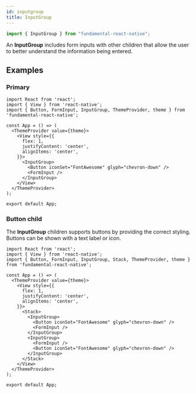 ```yaml
---
id: inputgroup
title: InputGroup
---
```


```jsx
import { InputGroup } from "fundamental-react-native";
```

An **InputGroup** includes form inputs with other children that allow the user to better understand the information being entered.

## Examples

### Primary

```SnackPlayer name=Button&dependencies=fundamental-react-native@0.0.3
import React from 'react';
import { View } from 'react-native';
import { Button, FormInput, InputGroup, ThemeProvider, theme } from 'fundamental-react-native';

const App = () => (
  <ThemeProvider value={theme}>
    <View style={{
      flex: 1,
      justifyContent: 'center',
      alignItems: 'center',
    }}>
      <InputGroup>
        <Button iconSet="FontAwesome" glyph="chevron-down" />
        <FormInput />
      </InputGroup>
    </View>
  </ThemeProvider>
);

export default App;
```

### Button child

The **InputGroup** children supports buttons by providing the correct styling. Buttons can be shown with a text label or icon.

```SnackPlayer name=Button&dependencies=fundamental-react-native@0.0.3
import React from 'react';
import { View } from 'react-native';
import { Button, FormInput, InputGroup, Stack, ThemeProvider, theme } from 'fundamental-react-native';

const App = () => (
  <ThemeProvider value={theme}>
    <View style={{
      flex: 1,
      justifyContent: 'center',
      alignItems: 'center',
    }}>
      <Stack>
        <InputGroup>
          <Button iconSet="FontAwesome" glyph="chevron-down" />
          <FormInput />
        </InputGroup>
        <InputGroup>
          <FormInput />
          <Button iconSet="FontAwesome" glyph="chevron-down" />
        </InputGroup>
      </Stack>
    </View>
  </ThemeProvider>
);

export default App;
```